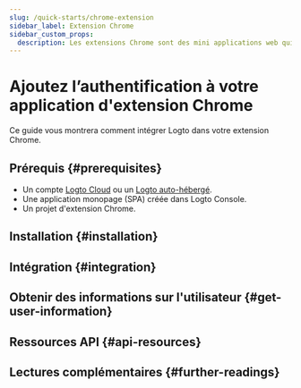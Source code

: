 ```yaml
---
slug: /quick-starts/chrome-extension
sidebar_label: Extension Chrome
sidebar_custom_props:
  description: Les extensions Chrome sont des mini applications web qui s'exécutent dans Google Chrome.
---
```




# Ajoutez l’authentification à votre application d'extension Chrome

Ce guide vous montrera comment intégrer Logto dans votre extension Chrome.

<GuideTip />

## Prérequis \{#prerequisites}

- Un compte [Logto Cloud](https://cloud.logto.io) ou un [Logto auto-hébergé](/introduction/set-up-logto-oss).
- Une application monopage (SPA) créée dans Logto Console.
- Un projet d'extension Chrome.

## Installation \{#installation}

<Installation />

## Intégration \{#integration}

<Integration />

## Obtenir des informations sur l'utilisateur \{#get-user-information}

<GetUserInformation package="@logto/chrome-extension" />

## Ressources API \{#api-resources}

<ApiResources package="@logto/chrome-extension" />

## Lectures complémentaires \{#further-readings}

<FurtherReadings />